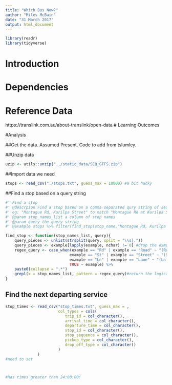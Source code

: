 ```yaml
---
title: "Which Bus Now?"
author: "Miles McBain"
date: "31 March 2017"
output: html_document
---
```

```r
library(readr)
library(tidyverse)
```


# Introduction
# Dependencies
# Reference Data
https://translink.com.au/about-translink/open-data
# Learning Outcomes

#Analysis

##Get the data. 
Assumed Present. Code to add from tslumley.

##Unzip data
```r
uzip <- utils::unzip("../static_data/SEQ_GTFS.zip")
```

##Import data we need
```r
stops <- read_csv("./stops.txt", guess_max = 10000) #a bit hacky
```

##Find a stop based on a query string
```r
#' Find a stop
#' @descrpion Find a stop based on a comma separated qury string of search terms:
#' eg: "Montague Rd, Kurilpa Street" to match "Montague Rd at Kurilpa Street"
#' @param stop_names_list a column of stop names
#' @param query the query string
#' @example stops %>% filter(find_stop(stop_name,"Montague Rd, Kurilpa Street"))

find_stop <- function(stop_names_list, query){
    query_pieces <- unlist(strsplit(query, split = "\\s|,"))
    query_pieces <- example[lapply(example, nchar) != 0] #drop the exmply matches
    regex_query <- case_when(example == "Rd" | example == "Road" ~ "(Rd|Road)",
                            example == "St" | example == "Street" ~ "(St|Street)",
                            example == "Ln" | example == "Lane" ~ "(Ln|Lane)",
                            TRUE ~ example) %>%
    paste0(collapse = ".*")
    grepl(x = stop_names_list, pattern = regex_query)#return the logical vector.
}

```

## Find the next departing service
```r
stop_times <- read_csv("stop_times.txt", guess_max = , 
                       col_types = cols(
                          trip_id = col_character(),
                          arrival_time = col_character(),
                          departure_time = col_character(),
                          stop_id = col_character(),
                          stop_sequence = col_character(),
                          pickup_type = col_character(),
                          drop_off_type = col_character()
                       )
              )
#need to set 



#Has times greater than 24:00:00!
```

